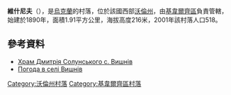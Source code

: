 {{coord|50|47|19|N|25|30|19|E|scale:30000|display=title}}

'''維什尼夫'''（{{lang-uk|Вишнів}}），是[[烏克蘭|烏克蘭]]的村落，位於該國西部[[沃倫州|沃倫州]]，由[[基韋爾齊區|基韋爾齊區]]負責管轄，始建於1890年，面積1.91平方公里，海拔高度216米，2001年該村落人口518。

==參考資料==
* [http://vyshniv.blogspot.com Храм Дмитрія Солунського с. Вишнів] {{Wayback|url=http://vyshniv.blogspot.com/ |date=20190415220650 }}
* [http://weather.in.ua/ua/volynskaja/3806 Погода в селі Вишнів] {{Wayback|url=http://weather.in.ua/ua/volynskaja/3806 |date=20160305083445 }}

[[Category:沃倫州村落|Category:沃倫州村落]]
[[Category:基韋爾齊區村落|Category:基韋爾齊區村落]]


{{Volyn-geo-stub}}